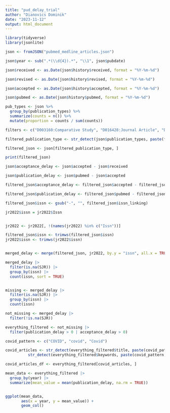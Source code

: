 ```yaml
---
title: "pud_delay_trial"
author: "Dianovics Dominik"
date: "2023-11-12"
output: html_document
---
```


```r
library(tidyverse)
library(jsonlite)
```


```r

json <- fromJSON("pubmed_medline_articles.json")


```

```r

json$year <- sub(".*(\\d{4}).*", "\\1", json$pubdate)

```

```r

json$received <- as.Date(json$history$received, format = "%Y-%m-%d")

json$revised <- as.Date(json$history$revised, format = "%Y-%m-%d")

json$accepted <- as.Date(json$history$accepted, format = "%Y-%m-%d")

json$pubmed <- as.Date(json$history$pubmed, format = "%Y-%m-%d")


```

```r

pub_types <- json %>%
  group_by(publication_types) %>%
  summarize(counts = n()) %>%
  mutate(proportion = counts / sum(counts))


```

```r
filters <- c("D003160:Comparative Study", "D016428:Journal Article", "D002363:Case Reports", "D017418:Meta-Analysis")

filtered_publication_type <- str_detect(json$publication_types, paste(filters, collapse = "|"))

filtered_json <- json[filtered_publication_type, ]

print(filtered_json)

```

```r

json$acceptance_delay <- json$accepted - json$received

json$publication_delay <- json$pubmed - json$accepted

filtered_json$acceptance_delay <- filtered_json$accepted - filtered_json$received

filtered_json$publication_delay <- filtered_json$pubmed - filtered_json$accepted


```

```r

filtered_json$issn <- gsub("-", "", filtered_json$issn_linking)

jr2022$issn = jr2022$Issn


jr2022 <- jr2022[, !(names(jr2022) %in% c("Issn"))]


```

```r
filtered_json$issn <- trimws(filtered_json$issn)
jr2022$issn <- trimws(jr2022$issn)


merged_delay <- merge(filtered_json, jr2022, by.y = "issn", all.x = TRUE)

merged_delay |> 
  filter(is.na(SJR)) |> 
  group_by(issn) |> 
  count(issn, sort = TRUE)


missing <- merged_delay |> 
  filter(is.na(SJR)) |> 
  group_by(issn) |> 
  count(issn)

not_missing <- merged_delay |> 
  filter(!is.na(SJR))
```

```r
everything_filtered <- not_missing |> 
  filter(publication_delay > 0 | acceptance_delay > 0)
```

```r
covid_pattern <- c("COVID", "covid", "Covid")

covid_articles <- str_detect(everything_filtered$title, paste(covid_pattern, collapse = "|")) |
          str_detect(everything_filtered$keywords, paste(covid_pattern, collapse = "|"))

covid_articles_df <- everything_filtered[covid_articles, ]

```

```r
mean_data <- everything_filtered |> 
  group_by(year) |> 
  summarize(mean_value = mean(publication_delay, na.rm = TRUE))


ggplot(mean_data,
       aes(x = year, y = mean_value)) +
       geom_col()

```